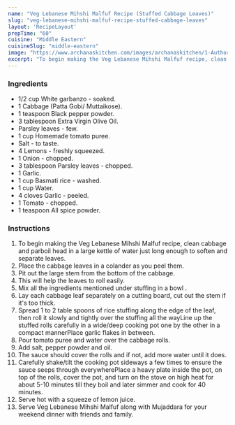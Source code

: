---
name: "Veg Lebanese Mihshi Malfuf Recipe (Stuffed Cabbage Leaves)"
slug: "veg-lebanese-mihshi-malfuf-recipe-stuffed-cabbage-leaves"
layout: 'RecipeLayout'
prepTime: "60"
cuisine: "Middle Eastern"
cuisineSlug: "middle-eastern"
image: "https://www.archanaskitchen.com/images/archanaskitchen/1-Author/Smitha-Kalluraya/Veg_Lebanese_Mihshi_Malfuf_Stuffed_Cabbage_Leaves.jpg"
excerpt: "To begin making the Veg Lebanese Mihshi Malfuf recipe, clean cabbage and parboil head in a large kettle of water just long enough to soften and separate leaves"
---

### Ingredients

- 1/2 cup White garbanzo - soaked.
- 1 Cabbage (Patta Gobi/ Muttaikose).
- 1 teaspoon Black pepper powder.
- 3 tablespoon Extra Virgin Olive Oil.
- Parsley leaves - few.
- 1 cup Homemade tomato puree.
- Salt - to taste.
- 4 Lemons - freshly squeezed.
- 1 Onion - chopped.
- 3 tablespoon Parsley leaves - chopped.
- 1 Garlic.
- 1 cup Basmati rice - washed.
- 1 cup Water.
- 4 cloves Garlic - peeled.
- 1 Tomato - chopped.
- 1 teaspoon All spice powder.

### Instructions

1. To begin making the Veg Lebanese Mihshi Malfuf recipe, clean cabbage and parboil head in a large kettle of water just long enough to soften and separate leaves.
1. Place the cabbage leaves in a colander as you peel them.
1. Pit out the large stem from the bottom of the cabbage.
1. This will help the leaves to roll easily.
1.  Mix all the ingredients mentioned under stuffing in a bowl .
1. Lay each cabbage leaf separately on a cutting board, cut out the stem if it's too thick.
1. Spread 1 to 2 table spoons of rice stuffing along the edge of the leaf, then roll it slowly and tightly over the stuffing all the wayLine up the stuffed rolls carefully in a wide/deep cooking pot one by the other in a compact mannerPlace garlic flakes in between.
1. Pour tomato puree and water over the cabbage rolls.
1. Add salt, pepper powder and oil.
1. The sauce should cover the rolls and if not, add more water until it does.
1. Carefully shake/tilt the cooking pot sideways a few times to ensure the sauce seeps through everywherePlace a heavy plate inside the pot, on top of the rolls, cover the pot, and turn on the stove on high heat for about 5-10 minutes till they boil and later simmer and cook for 40 minutes.
1. Serve hot with a squeeze of lemon juice.
1. Serve Veg Lebanese Mihshi Malfuf along with Mujaddara for your weekend dinner with friends and family.
